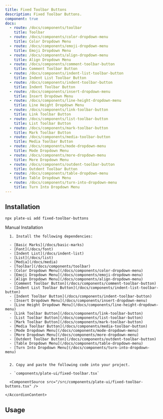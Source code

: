 ```yaml
---
title: Fixed Toolbar Buttons
description: Fixed Toolbar Buttons.
component: true
docs:
  - route: /docs/components/toolbar
    title: Toolbar
  - route: /docs/components/color-dropdown-menu
    title: Color Dropdown Menu
  - route: /docs/components/emoji-dropdown-menu
    title: Emoji Dropdown Menu
  - route: /docs/components/align-dropdown-menu
    title: Align Dropdown Menu
  - route: /docs/components/comment-toolbar-button
    title: Comment Toolbar Button
  - route: /docs/components/indent-list-toolbar-button
    title: Indent List Toolbar Button
  - route: /docs/components/indent-toolbar-button
    title: Indent Toolbar Button
  - route: /docs/components/insert-dropdown-menu
    title: Insert Dropdown Menu
  - route: /docs/components/line-height-dropdown-menu
    title: Line Height Dropdown Menu
  - route: /docs/components/link-toolbar-button
    title: Link Toolbar Button
  - route: /docs/components/list-toolbar-button
    title: List Toolbar Button
  - route: /docs/components/mark-toolbar-button
    title: Mark Toolbar Button
  - route: /docs/components/media-toolbar-button
    title: Media Toolbar Button
  - route: /docs/components/mode-dropdown-menu
    title: Mode Dropdown Menu
  - route: /docs/components/more-dropdown-menu
    title: More Dropdown Menu
  - route: /docs/components/outdent-toolbar-button
    title: Outdent Toolbar Button
  - route: /docs/components/table-dropdown-menu
    title: Table Dropdown Menu
  - route: /docs/components/turn-into-dropdown-menu
    title: Turn Into Dropdown Menu
---
```


<ComponentExample src="/src/components/examples/PlaygroundDemo.tsx">
  <PlaygroundDemo id="basicnodes" />
</ComponentExample>

## Installation

```bash
npx plate-ui add fixed-toolbar-buttons
```

<Accordion type="single" collapsible>
  <AccordionItem value="manual-installation">
    <AccordionTrigger>Manual Installation</AccordionTrigger>
    <AccordionContent>

      1. Install the following dependencies:

      - [Basic Marks](/docs/basic-marks)
      - [Font](/docs/font)
      - [Indent List](/docs/indent-list)
      - [List](/docs/list)
      - [Media](/docs/media)
      - [Toolbar](/docs/components/toolbar)
      - [Color Dropdown Menu](/docs/components/color-dropdown-menu)
      - [Emoji Dropdown Menu](/docs/components/emoji-dropdown-menu)
      - [Align Dropdown Menu](/docs/components/align-dropdown-menu)
      - [Comment Toolbar Button](/docs/components/comment-toolbar-button)
      - [Indent List Toolbar Button](/docs/components/indent-list-toolbar-button)
      - [Indent Toolbar Button](/docs/components/indent-toolbar-button)
      - [Insert Dropdown Menu](/docs/components/insert-dropdown-menu)
      - [Line Height Dropdown Menu](/docs/components/line-height-dropdown-menu)
      - [Link Toolbar Button](/docs/components/link-toolbar-button)
      - [List Toolbar Button](/docs/components/list-toolbar-button)
      - [Mark Toolbar Button](/docs/components/mark-toolbar-button)
      - [Media Toolbar Button](/docs/components/media-toolbar-button)
      - [Mode Dropdown Menu](/docs/components/mode-dropdown-menu)
      - [More Dropdown Menu](/docs/components/more-dropdown-menu)
      - [Outdent Toolbar Button](/docs/components/outdent-toolbar-button)
      - [Table Dropdown Menu](/docs/components/table-dropdown-menu)
      - [Turn Into Dropdown Menu](/docs/components/turn-into-dropdown-menu)


      2. Copy and paste the following code into your project.

      - `components/plate-ui/fixed-toolbar.tsx`

      <ComponentSource src="/src/components/plate-ui/fixed-toolbar-buttons.tsx" />

    </AccordionContent>

  </AccordionItem>
</Accordion>

## Usage

<ComponentSource src="/src/components/examples/PlaygroundDemo.tsx" />
